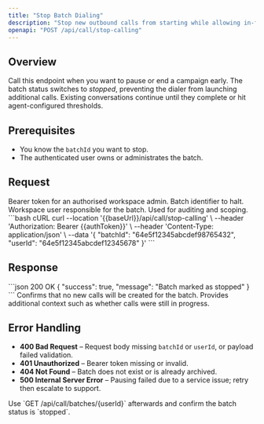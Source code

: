```yaml
---
title: "Stop Batch Dialing"
description: "Stop new outbound calls from starting while allowing in-flight calls to finish gracefully."
openapi: "POST /api/call/stop-calling"
---
```


## Overview
Call this endpoint when you want to pause or end a campaign early. The batch status switches to *stopped*, preventing the dialer from launching additional calls. Existing conversations continue until they complete or hit agent-configured thresholds.

## Prerequisites
- You know the `batchId` you want to stop.
- The authenticated user owns or administrates the batch.

## Request
<ParamField header="Authorization" type="string" required>
Bearer token for an authorised workspace admin.
</ParamField>

<ParamField body="batchId" type="string" required>
Batch identifier to halt.
</ParamField>

<ParamField body="userId" type="string" required>
Workspace user responsible for the batch. Used for auditing and scoping.
</ParamField>

<RequestExample>
```bash cURL
curl --location '{{baseUrl}}/api/call/stop-calling' \
  --header 'Authorization: Bearer {{authToken}}' \
  --header 'Content-Type: application/json' \
  --data '{
    "batchId": "64e5f12345abcdef98765432",
    "userId": "64e5f12345abcdef12345678"
  }'
```
</RequestExample>

## Response
<ResponseExample>
```json 200 OK
{
  "success": true,
  "message": "Batch marked as stopped"
}
```
</ResponseExample>

<ResponseField name="success" type="boolean" required>
Confirms that no new calls will be created for the batch.
</ResponseField>
<ResponseField name="message" type="string">
Provides additional context such as whether calls were still in progress.
</ResponseField>

## Error Handling
- **400 Bad Request** – Request body missing `batchId` or `userId`, or payload failed validation.
- **401 Unauthorized** – Bearer token missing or invalid.
- **404 Not Found** – Batch does not exist or is already archived.
- **500 Internal Server Error** – Pausing failed due to a service issue; retry then escalate to support.

<Check>
Use `GET /api/call/batches/{userId}` afterwards and confirm the batch status is `stopped`.
</Check>
